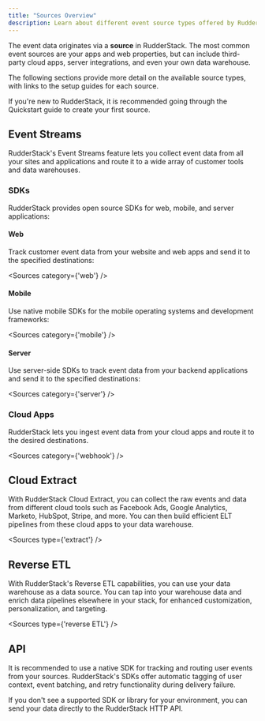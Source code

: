 ```yaml
---
title: "Sources Overview"
description: Learn about different event source types offered by RudderStack, namely Event Streams, Cloud Extract, and Reverse ETL.
---
```


The event data originates via a **source** in RudderStack. The most common event sources are your apps and web properties, but can include third-party cloud apps, server integrations, and even your own data warehouse.

The following sections provide more detail on the available source types, with links to the setup guides for each source. 

<div class="successBlock">
If you're new to RudderStack, it is recommended going through the <Link to="/get-started/quickstart/">Quickstart</Link> guide to create your first source.
</div>

## Event Streams

RudderStack's <Link to="/sources/event-streams/">Event Streams</Link> feature lets you collect event data from all your sites and applications and route it to a wide array of customer tools and data warehouses.

### SDKs

RudderStack provides open source <Link to="/sources/event-streams/sdks/">SDKs</Link> for web, mobile, and server applications:

#### Web

Track customer event data from your website and web apps and send it to the specified destinations:

<Sources
  category={'web'}
/>

#### Mobile

Use native mobile SDKs for the mobile operating systems and development frameworks:

<Sources
  category={'mobile'}
/>

#### Server

Use server-side SDKs to track event data from your backend applications and send it to the specified destinations:

<Sources
  category={'server'}
/>

### Cloud Apps

RudderStack lets you ingest event data from your <Link to="/sources/event-streams/cloud-apps/">cloud apps</Link> and route it to the desired destinations.

<Sources
  category={'webhook'}
/>

## Cloud Extract

With RudderStack <Link to="/sources/extract/">Cloud Extract</Link>, you can collect the raw events and data from different cloud tools such as Facebook Ads, Google Analytics, Marketo, HubSpot, Stripe, and more. You can then build efficient ELT pipelines from these cloud apps to your data warehouse.

<Sources
  type={'extract'}
/>

## Reverse ETL

With RudderStack's <Link to="/sources/reverse-etl/">Reverse ETL</Link> capabilities, you can use your data warehouse as a data source. You can tap into your warehouse data and enrich data pipelines elsewhere in your stack, for enhanced customization, personalization, and targeting.

<Sources
  type={'reverse ETL'}
/>

## API

It is recommended to use a native SDK for tracking and routing user events from your sources. RudderStack's SDKs offer automatic tagging of user context, event batching, and retry functionality during delivery failure.

If you don't see a supported SDK or library for your environment, you can send your data directly to the RudderStack <Link to="/api/http-api/">HTTP API</Link>. 
